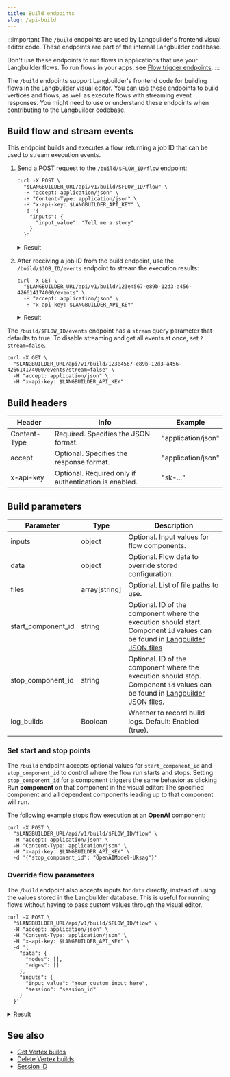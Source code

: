 ```yaml
---
title: Build endpoints
slug: /api-build
---
```



:::important
The `/build` endpoints are used by Langbuilder's frontend visual editor code.
These endpoints are part of the internal Langbuilder codebase.

Don't use these endpoints to run flows in applications that use your Langbuilder flows.
To run flows in your apps, see [Flow trigger endpoints](/api-flows-run).
:::

The `/build` endpoints support Langbuilder's frontend code for building flows in the Langbuilder visual editor.
You can use these endpoints to build vertices and flows, as well as execute flows with streaming event responses.
You might need to use or understand these endpoints when contributing to the Langbuilder codebase.

## Build flow and stream events

This endpoint builds and executes a flow, returning a job ID that can be used to stream execution events.

1. Send a POST request to the `/build/$FLOW_ID/flow` endpoint:

    ```shell
    curl -X POST \
      "$LANGBUILDER_URL/api/v1/build/$FLOW_ID/flow" \
      -H "accept: application/json" \
      -H "Content-Type: application/json" \
      -H "x-api-key: $LANGBUILDER_API_KEY" \
      -d '{
        "inputs": {
          "input_value": "Tell me a story"
        }
      }'
    ```

    <details>
    <summary>Result</summary>

    ```json
    {
      "job_id": "123e4567-e89b-12d3-a456-426614174000"
    }
    ```

    </details>

2. After receiving a job ID from the build endpoint, use the `/build/$JOB_ID/events` endpoint to stream the execution results:

    ```shell
    curl -X GET \
      "$LANGBUILDER_URL/api/v1/build/123e4567-e89b-12d3-a456-426614174000/events" \
      -H "accept: application/json" \
      -H "x-api-key: $LANGBUILDER_API_KEY"
    ```

    <details>
    <summary>Result</summary>

    ```json
    {"event": "vertices_sorted", "data": {"ids": ["ChatInput-XtBLx"], "to_run": ["Prompt-x74Ze", "ChatOutput-ylMzN", "ChatInput-XtBLx", "OpenAIModel-d1wOZ"]}}

    {"event": "add_message", "data": {"timestamp": "2025-03-03T17:42:23", "sender": "User", "sender_name": "User", "session_id": "d2bbd92b-187e-4c84-b2d4-5df365704201", "text": "Tell me a story", "files": [], "error": false, "edit": false, "properties": {"text_color": "", "background_color": "", "edited": false, "source": {"id": null, "display_name": null, "source": null}, "icon": "", "allow_markdown": false, "positive_feedback": null, "state": "complete", "targets": []}, "category": "message", "content_blocks": [], "id": "28879bd8-6a68-4dd5-b658-74d643a4dd92", "flow_id": "d2bbd92b-187e-4c84-b2d4-5df365704201"}}

    // ... Additional events as the flow executes ...

    {"event": "end", "data": {}}
    ```

    </details>

The `/build/$FLOW_ID/events` endpoint has a `stream` query parameter that defaults to true.
To disable streaming and get all events at once, set `?stream=false`.

```shell
curl -X GET \
  "$LANGBUILDER_URL/api/v1/build/123e4567-e89b-12d3-a456-426614174000/events?stream=false" \
  -H "accept: application/json" \
  -H "x-api-key: $LANGBUILDER_API_KEY"
```

## Build headers

| Header | Info | Example |
|--------|------|---------|
| Content-Type | Required. Specifies the JSON format. | "application/json" |
| accept | Optional. Specifies the response format. | "application/json" |
| x-api-key | Optional. Required only if authentication is enabled. | "sk-..." |

## Build parameters

| Parameter | Type | Description |
|-----------|------|-------------|
| inputs | object | Optional. Input values for flow components. |
| data | object | Optional. Flow data to override stored configuration. |
| files | array[string] | Optional. List of file paths to use. |
| start_component_id | string | Optional. ID of the component where the execution should start. Component `id` values can be found in [Langbuilder JSON files](/concepts-flows-import#langbuilder-json-file-contents) |
| stop_component_id | string | Optional. ID of the component where the execution should stop. Component `id` values can be found in [Langbuilder JSON files](/concepts-flows-import#langbuilder-json-file-contents).|
| log_builds | Boolean | Whether to record build logs. Default: Enabled (true). |

### Set start and stop points

The `/build` endpoint accepts optional values for `start_component_id` and `stop_component_id` to control where the flow run starts and stops.
Setting `stop_component_id` for a component triggers the same behavior as clicking **Run component** on that component in the visual editor: The specified component and all dependent components leading up to that component will run.

The following example stops flow execution at an **OpenAI** component:

```shell
curl -X POST \
  "$LANGBUILDER_URL/api/v1/build/$FLOW_ID/flow" \
  -H "accept: application/json" \
  -H "Content-Type: application/json" \
  -H "x-api-key: $LANGBUILDER_API_KEY" \
  -d '{"stop_component_id": "OpenAIModel-Uksag"}'
```

### Override flow parameters

The `/build` endpoint also accepts inputs for `data` directly, instead of using the values stored in the Langbuilder database.
This is useful for running flows without having to pass custom values through the visual editor.

```shell
curl -X POST \
  "$LANGBUILDER_URL/api/v1/build/$FLOW_ID/flow" \
  -H "accept: application/json" \
  -H "Content-Type: application/json" \
  -H "x-api-key: $LANGBUILDER_API_KEY" \
  -d '{
    "data": {
      "nodes": [],
      "edges": []
    },
    "inputs": {
      "input_value": "Your custom input here",
      "session": "session_id"
    }
  }'
```

<details>
<summary>Result</summary>

```json
{ "job_id": "0bcc7f23-40b4-4bfa-9b8a-a44181fd1175" }
```

</details>

## See also

- [Get Vertex builds](/api-monitor#get-vertex-builds)
- [Delete Vertex builds](/api-monitor#delete-vertex-builds)
- [Session ID](/session-id)